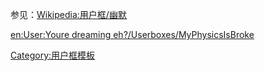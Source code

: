 {{Userbox-2
  |border-c  = black
  |border-s  = 1
  |id2-c     = white
  |id2-s     = 12
  |id2-fc    = #000
  |info2-c   = white
  |info2-s   = 8
  |info2-fc  = black
  |id2       = <font face="sydnie">这是<br>啥？
    |id1-c     = white
  |id1-s     = 12
  |id1-fc    = #000
  |info1-c   = white
  |info1-s   = 8
  |info1-fc  = black
  |id1       = <font face="sydnie">f＝μN
  |info      = 这个用户认为物理不能学了。
}}
<noinclude>
<p style="clear: both; padding-top: 2em">
参见：[[Wikipedia:用户框/幽默]]
</p>
[[Category:用户框模板]]
[[en:User:Youre dreaming eh?/Userboxes/MyPhysicsIsBroke]]
</noinclude>